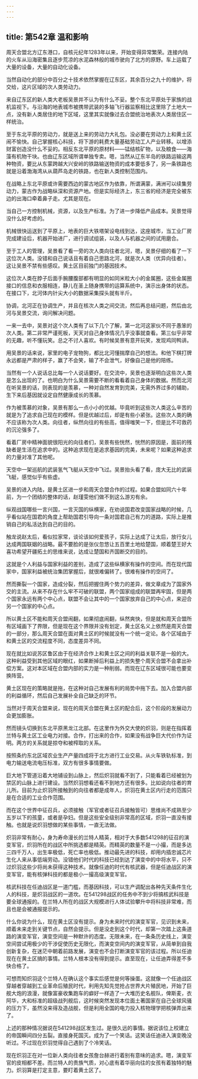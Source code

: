 ```yaml
---
---
---
```

title: 第542章 温和影响
---



周天合盟北方辽东港口，自核元纪年1283年以来，开始变得异常繁荣。连接内陆的火车从沿海密集且逐步荒凉的水泥森林般的城市驶向了北方的原野。车上运载了大量的设备，大量的自动化设备。

当然自动化的部分中百分之十技术依然掌握在辽东区，其余百分之九十的维护，将交给，这片区域的次人类劳动力。

来自辽东区的新人类大老板吴景并不认为有什么不妥。整个东北平原处于家族的战机监视下。与沿海的地表城市被携带武装的多轴飞行器监察相比这里除了土地大一点，没有新人类居住的地下区域，这里其实就像过去合盟统治地表次人类居住区一样统治。

至于东北平原的劳动力，就是送上来的劳动力大礼包。没必要在劳动力上和黄土区闹不愉快。自己掌握核心科技，将下游的耗费大量基础劳动工人产业转移。以增添财富创造没什么不妥的。相反东北平原的原材料——锰结核矿物，以及粮食——海藻有机物干块。也由辽东区域所谓单独专卖。嗯，当然从辽东半岛的铁路运输这两种物资，要比从东蒙跨越大兴安岭的铁路输送物资的成本要低多了，另一条铁路也就是沿着渤海湾从从葫芦岛走的铁路，也在新人类控制范围内。

在战略上东北平原或许需要西边的蒙古地区作为依靠，所谓满蒙，满洲可以续集劳动力，蒙古作为战略纵深和资源产地。但是实际经济上，东三省的经济是完全被东边的出海口牵着鼻子走。尤其是现在。

当自己一方控制机械，资源，以及生产标准。为了进一步降低产品成本。吴景觉得没什么好考虑的。

机械很快运送到了平原上，地表的巨大铁塔架设电线到达，这座城市，当工业厂房完成建设后，机器开始进厂，进行调试组装，以及人与机器之间的试用磨合。

至于工人的管理，吴景看了看一旁的次人类向往者北河，嗯，吴景仔细的看了一下这位次人类。没错和自己说话且有着自己思路北河，就是次人类（优异向往者）。这让吴景不禁有些感叹。黄土区目前独门的基因技术。

这位次人类在脖子后面手腕腰腹部都有明显的如同米粒大小的金属圈，这些金属圈接口的信息和衣服相连，静儿在圣上随身携带的运算系统中，演示出身体的状态。在接口下，北河体内针尖大小的数据采集探头就有半斤。

协调，北河正在协调生产，并且在核次人类之间交流，然后再总结问题，然后由北河与吴景交流，询问解决问题。

一来一去中，吴景对这个次人类有了以下几个了解，第一北河这家伙不同于愚笨的次人类。第二非常严谨死板，天天对自己身体情况几乎没事就查看。第三似乎非常的无趣，听不懂玩笑。总之不讨人喜欢。有时候吴景有意开玩笑，发现鸡同鸭讲。

用吴景的话来说，家里的电子宠物狗，都比北河懂揣摩自己的想法。和他下棋打牌永远都是严肃的样子，赢了不会笑，输了不会泄气，好像自己是他的陪练。

当然有一个人说话总比每一个人说话要好。在交流中，吴景也逐渐明白这些次人类是怎么出现的了。也明白为什么吴景需要不断的看看着自己身体的数据。然而北河在听吴景的话，则表现的是羡慕，一种对自然发育到完美，无需外界过多的辅助，生下来后基因就设定自然健康成长的羡慕。

作为被羡慕的对象，吴景有那么一点小小的优越。毕竟听到这些次人类这么辛苦的就是为了追求自己现在的模样。但是优越过后，却是有些小紧张。这些次人类的确不应该称为次人类。向往者，纵然向往的有些高，值得嗤笑一下，但是比不可救药的沉沦强多了。

看着厂房中精神面貌很阳光的向往者们，吴景有些恍然，恍然的原因是，面前的残缺者是生活在追求中的。这种追求现在是追求基因的完美，未来呢？如果这种追求的力量对准了其他呢。

天空中一架巡航的武装氢气飞艇从天空中飞过。吴景抬头看了看，庞大无比的武装飞艇，感觉似乎有些虚。

吴景的进入内陆，是黄土区进一步和周天合盟合作的过程。如果合盟如同六十年前，为一个团结的整体的话，赵瑾雯他们做不到这么游刃有余。

纵观战国哪些一言兴国，一言灭国的纵横家，在劝说国君改变国家战略的时候，几乎看似站在国君的角度上帮助国君引导向一条对国君自己有力的道路，实际上是推销自己的私活达到自己的目的。

触龙说赵太后，看似拉家常，谈论该如何爱孩子，实际上达成了让太后，放行女儿达成两国联姻的战略。最不要脸的是张仪忽悠让五百里土地给楚国，顺着楚王好大喜功希望开疆拓土的思维来说，达成让楚国和齐国断交的目的。

这就是个人利益与国家利益的差别，造成了这些纵横家有操作的空间。而在现代国家中，国家利益被统治集团掌握后，就很难偏转了。很难有操作的空间了。

然而撕裂一个国家，造成分裂，然后把握住两个势力的差异，做文章成为了国家外交的主流。从来不存在什么牢不可破的联盟，两个国家组成的联盟再牢固，但是两个国家永远有两个中心点，联盟不会让其中的一个国家放弃自己的中心点，来迎合另一个国家的中心点。

所以黄土区不能和周天合盟闹翻，如果彻底闹翻，纵然爽快，但是就和周天合盟所有区域画下了界限，但是现在这个界限并没有划定，黄土区名义上依然是周天合盟的一部分，那么周天合盟在面对黄土区的时候就没有一个统一定论。各个区域由于和黄土区的交流程度不同，态度差异不同。

现在就比如说苏区鲁区由于在经济合作上和黄土区之间的利益关联不是一般的大。这种利益受到其他区域的眼红，如果断掉后利益上的损失整个周天合盟不会拿出补偿方案。这对本区域在合盟内部的实力是一种削弱。而现在辽东区域很可能也要变换阵营。

黄土区现在的策略就是拖，在这种对自己发展有利的局势中拖下去。加入合盟内部的利益循环，然后自己发展补全自己缺乏的环节。

当然对于周天合盟来说，现在的周天合盟在黄土区的配合后，这个阶段的发展动力会更加膨胀。

然而镜头切换到东北平原黑龙江北部。在这里作为外交大使的炽羽，则是在指挥着兰特与黄土区工业电力对接。合作，打出来的合作，如果没有战争巨大代价作为证明。两方的关系就是掠夺和被榨取的关系。

按照条约东北区域农业生产产量四成将于北方进行工业交易。从火车铁轨标准，到电力输送电流电压标准，双方有很多事情要做。

巨大地下管道沿着大地铺设到山脉上，然后炽羽就看不到了，只能看着已经被划为禁区的山脉上进行建设。当然炽羽想看还看不到地方还有很多。比如说向往者的育儿所。目前为止炽羽所接触到的向往者都是成年人，炽羽在黄土区内行走的范围只是在合适的工业合作范围。

而在这个世界中征召兵，必须接触（军官或者征召兵接触皆可）思维尚不成熟至少五岁以下的孩童，或者是孕妇。但是这些安全级别非常高的区域，炽羽一直没有接触。也就是说炽羽想做的某些事情，一直无法做。

炽羽非常有耐心，身为寿命漫长的兰特人精英，相对于大多数541298的征召的演变军官，炽羽所在的战区中所挑选都是精英。而精英的数量不是一小撮，而是多达三四千万人，出生率极低，死亡率也极低。推动最先进的科技，却用内插忠诚芯片生化人来从事低端劳动。没错他们时代的科技已经到达了演变中的中将水平，只不过炽羽这些少将尚未获得这种技术。就像任迪的时代有核武器，但是任迪战区的演变军官，能有核弹科技的都是极小一撮高级演变军官。

核武科技在任迪战区是一道门槛，而基因科技，可以生产调配出各种先天条件生化人的科技，是炽羽战区的一道坎。在541298战区的任务中不到少将搞核武科技是要全球通报的。在兰特人所在的战区大规模进行人体试验攀升中将科技非常难，而且也是会被通报提示的。

什么你说为什么，现在黄土区没有提示。身为未来时代的演变军官，见识到未来，顺着未来走到关键节点，自然会提示。但是没走到这个时代，却第一次踏上这条道路的演变军官，演变空间是一种默许的态度。无限未来，在一条条历史线上，演变空间尝试用极少的干涉促使历史无限化，而演变空间内的演变军官，从简单到自我创新复杂，在迷茫中朝着前路发展，演变也不会打断演变军官的该过程。所以任迪现在在黄土区搞的事情。兰特人根本没有得到提示。直至现在，让任迪弄得差不多快合格了。

可想而知炽羽这个兰特人在确认这个事实后感觉是何等操蛋。这就像一个任迪战区穿越者穿越到工业革命后殖民时代，利用先知先觉抢占世界大片殖民地，开始了巨舰大炮的浪漫，就像富豪收集跑车的癖好一样造了一大堆历史名舰队，俾斯麦，衣阿华，大和标准的超级战列舰后，这时候突然发现本位面土著国家在自己全球风骚的压力下，虽然没来得及造战舰，但是利用全国的电力投入核物理学把核弹弄出来了。

上述的那种情况据说在541298战区发生过。是很久远的事情。据说该位上校建立的帝国瞬间四分五裂。直接身死国灭。成为了一个笑话。这笑话任迪进入演变晚没听过。不过现在炽羽觉得自己遇到了个冷笑话。

现在炽羽正在对一位新人类向往者女孩詹台赫进行着别有意味的追求。嗯，演变军官的皮相都不差。而兰特人的贵族气质，对心底有着华丽向往的女孩有着独特的魅力。炽羽算是打定主意，要盯着黄土区了。